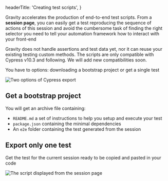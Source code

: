 


  headerTitle: 'Creating test scripts',
}

Gravity accelerates the production of end-to-end test scripts.
From a **session page**, you can easily get a test reproducing the sequence of actions of this session and avoid the cumbersome task of finding the right selector you need to tell your automation framework how to interact with your front-end

<Alert type={AlertType.warning}>
  Gravity does not handle assertions and test data yet, nor it can reuse your existing testing custom methods.
</Alert>

<Alert type={AlertType.info}>
  The scripts are only compatible with Cypress v10.3 and following.
  We will add new compatibilities soon.
</Alert>

You have to options: downloading a bootstrap project or get a single test

<Image
    src={imgExportSelect}
    alt="Two options of Cypress export" />

## Get a bootstrap project

You will get an archive file containing:

- ```README.md``` a set of instructions to help you setup and execute your test
- ```package.json``` containing the minimal dependencies
- An ```e2e``` folder containing the test generated from the session

## Export only one test

Get the test for the current session ready to be copied and pasted in your code

<Image
    src={imgExportModal}
    alt="The script displayed from the session page" />
